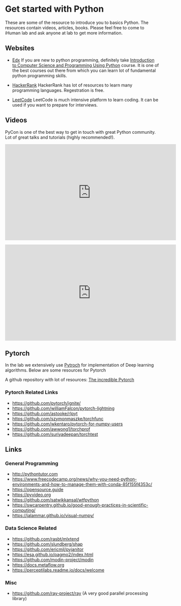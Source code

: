 # Get started with Python {.unnumbered}

These are some of the resource to introduce you to basics Python. The resources contain videos, articles, books. Please feel free to come to iHuman lab and ask anyone at lab to get more information.

## Websites

* [Edx](https://www.edx.org)
If you are new to python programming, definitely take [Introduction to Computer Science and Programming Using Python](https://www.edx.org/course/6-00-1x-introduction-to-computer-science-and-programming-using-python-3) course. It is one of the best courses out there from which you can learn lot of fundamental python programming skills.

* [HackerRank](https://www.hackerrank.com/dashboard)
HackerRank has lot of resources to learn many programming languages. Regestration is free.

* [LeetCode](https://leetcode.com)
LeetCode is much intensive platform to learn coding. It can be used if you want to prepare for interviews.

## Videos

PyCon is one of the best way to get in touch with great Python community. Lot of great talks and tutorials (highly recommended!).


```{=html}
<p align="center">
<iframe width="560" height="315" src="https://www.youtube.com/embed/OH3C5a2uAWA?si=x91CSAR0r88VNNBZ" title="YouTube video player" frameborder="0" allow="accelerometer; autoplay; clipboard-write; encrypted-media; gyroscope; picture-in-picture; web-share" referrerpolicy="strict-origin-when-cross-origin" allowfullscreen></iframe></p>
```

```{=html}
<p align="center">
<iframe width="560" height="315" src="https://www.youtube.com/embed/23aQdrS58e0?si=fQLtUfLWeCCI7byc" title="YouTube video player" frameborder="0" allow="accelerometer; autoplay; clipboard-write; encrypted-media; gyroscope; picture-in-picture; web-share" referrerpolicy="strict-origin-when-cross-origin" allowfullscreen></iframe></p>
```

## Pytorch

In the lab we extensively use [Pytroch](https://pytorch.org) for implementation of Deep learning algorithms. Below are some resources for Pytorch

A github repository with lot of resources: [The incredible Pytorch](https://github.com/ritchieng/the-incredible-pytorch)

### Pytorch Related Links

* <https://github.com/pytorch/ignite/>{target='_blank_'}
* <https://github.com/williamFalcon/pytorch-lightning>{target='_blank_'}
* <https://github.com/astooke/rlpyt>{target='_blank_'}
* <https://github.com/szymonmaszke/torchfunc>{target='_blank_'}
* <https://github.com/wkentaro/pytorch-for-numpy-users>{target='_blank_'}
* <https://github.com/awwong1/torchprof>{target='_blank_'}
* <https://github.com/suriyadeepan/torchtest>{target='_blank_'}

## Links

### General Programming

* <http://pythontutor.com>{target='_blank_'}
* <https://www.freecodecamp.org/news/why-you-need-python-environments-and-how-to-manage-them-with-conda-85f155f4353c/>{target='_blank_'}
* <https://opensource.guide>{target='_blank_'}
* <https://pyvideo.org>{target='_blank_'}
* <https://github.com/satwikkansal/wtfpython>{target='_blank_'}
* <https://swcarpentry.github.io/good-enough-practices-in-scientific-computing/>{target='_blank_'}
* <https://jalammar.github.io/visual-numpy/>{target='_blank_'}

### Data Science Related

* <https://github.com/rasbt/mlxtend>{target='_blank_'}
* <https://github.com/slundberg/shap>{target='_blank_'}
* <https://github.com/ericmjl/pyjanitor>{target='_blank_'}
* <https://esa.github.io/pagmo2/index.html>{target='_blank_'}
* <https://github.com/modin-project/modin>{target='_blank_'}
* <https://docs.metaflow.org>{target='_blank_'}
* <https://perceptilabs.readme.io/docs/welcome>{target='_blank_'}

### Misc

* <https://github.com/ray-project/ray>{target='_blank_'} (A very good parallel processing library)